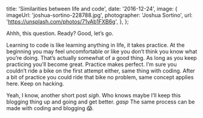
  title: 'Similarities between life and code',
  date: '2016-12-24',
  image: {
    imageUrl: 'joshua-sortino-228788.jpg',
    photographer: 'Joshua Sortino',
    url: 'https://unsplash.com/photos/71vAb1FXB6g',
  },
};


Ahhh, this question. Ready? Good, let’s go.

Learning to code is like learning anything in life, it takes practice. At the
beginning you may feel uncomfortable or like you don’t think you know what
you’re doing. That’s actually somewhat of a good thing. As long as you keep
practicing you’ll become great. Practice makes perfect. I’m sure you couldn’t
ride a bike on the first attempt either, same thing with coding. After a bit of
practice you could ride that bike no problem, same concept applies here. Keep on
hacking.

Yeah, I know, another short post _sigh_. Who knows maybe I’ll keep this blogging
thing up and going and get better. _gasp_ The same process can be made with
coding and blogging 😱.


